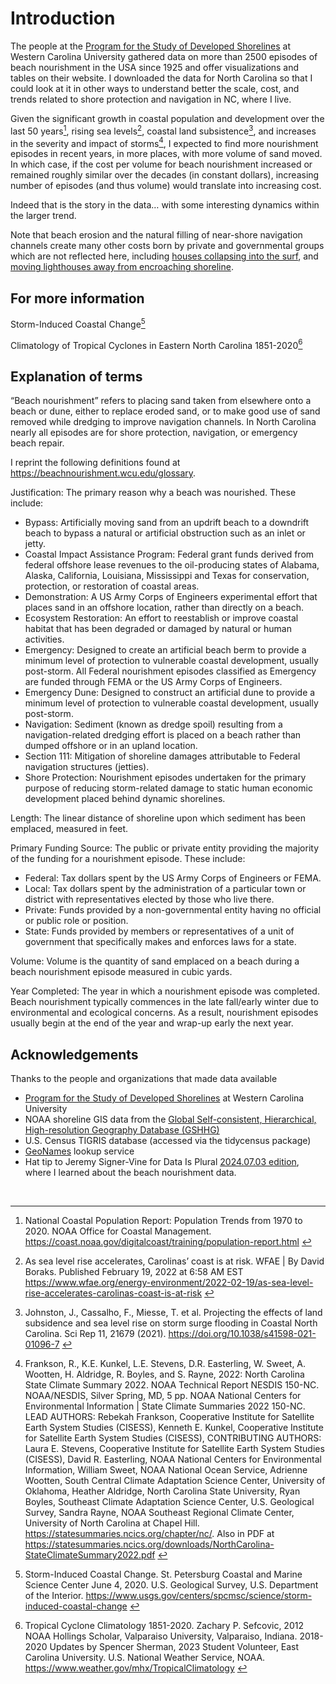 # Introduction {.unnumbered}

The people at the [Program for the Study of Developed Shorelines](https://beachnourishment.wcu.edu) at Western Carolina University gathered data on more than 2500 episodes of beach nourishment in the USA since 1925 and offer visualizations and tables on their website. I downloaded the data for North Carolina so that I could look at it in other ways to understand better the scale, cost, and trends related to shore protection and navigation in NC, where I live.

Given the significant growth in coastal population and development over the last 50 years^[National Coastal Population Report: Population Trends from 1970 to 2020. NOAA Office for Coastal Management. <https://coast.noaa.gov/digitalcoast/training/population-report.html> ], rising sea levels^[As sea level rise accelerates, Carolinas' coast is at risk. WFAE | By David Boraks. Published February 19, 2022 at 6:58 AM EST <https://www.wfae.org/energy-environment/2022-02-19/as-sea-level-rise-accelerates-carolinas-coast-is-at-risk> ], coastal land subsistence^[Johnston, J., Cassalho, F., Miesse, T. et al. Projecting the effects of land subsidence and sea level rise on storm surge flooding in Coastal North Carolina. Sci Rep 11, 21679 (2021). <https://doi.org/10.1038/s41598-021-01096-7> ], and increases in the severity and impact of storms^[Frankson, R., K.E. Kunkel, L.E. Stevens, D.R. Easterling, W. Sweet, A. Wootten, H. Aldridge, R. Boyles, and S. Rayne, 2022: North Carolina State Climate Summary 2022. NOAA Technical Report NESDIS 150-NC. NOAA/NESDIS, Silver Spring, MD, 5 pp. NOAA National Centers for Environmental Information | State Climate Summaries 2022 150-NC. LEAD AUTHORS: Rebekah Frankson, Cooperative Institute for Satellite Earth System Studies (CISESS),
Kenneth E. Kunkel, Cooperative Institute for Satellite Earth System Studies (CISESS),
CONTRIBUTING AUTHORS: 
Laura E. Stevens, Cooperative Institute for Satellite Earth System Studies (CISESS), 
David R. Easterling, NOAA National Centers for Environmental Information, 
William Sweet, NOAA National Ocean Service, 
Adrienne Wootten, South Central Climate Adaptation Science Center, University of Oklahoma, 
Heather Aldridge, North Carolina State University, 
Ryan Boyles, Southeast Climate Adaptation Science Center, U.S. Geological Survey, 
Sandra Rayne, NOAA Southeast Regional Climate Center, University of North Carolina at Chapel Hill. <https://statesummaries.ncics.org/chapter/nc/>. Also in PDF at <https://statesummaries.ncics.org/downloads/NorthCarolina-StateClimateSummary2022.pdf> ], I expected to find more nourishment episodes in recent years, in more places, with more volume of sand moved. In which case, if the cost per volume for beach nourishment increased or remained roughly similar over the decades (in constant dollars), increasing number of episodes (and thus volume) would translate into increasing cost.

Indeed that is the story in the data... with some interesting dynamics within the larger trend.

Note that beach erosion and the natural filling of near-shore navigation channels create many other costs born by private and governmental groups which are not reflected here, including [houses collapsing into the surf](https://apnews.com/article/house-collapses-beach-north-carolina-56addc1e05e52c8a9dd3b83cdc57daef), and [moving lighthouses away from encroaching shoreline](https://www.nps.gov/caha/learn/historyculture/movingthelighthouse.htm).

## For more information

Storm-Induced Coastal Change^[Storm-Induced Coastal Change. St. Petersburg Coastal and Marine Science Center June 4, 2020. U.S. Geological Survey, U.S. Department of the Interior. <https://www.usgs.gov/centers/spcmsc/science/storm-induced-coastal-change> ]

Climatology of Tropical Cyclones in Eastern North Carolina 1851-2020^[Tropical Cyclone Climatology 1851-2020. Zachary P. Sefcovic, 2012 NOAA Hollings Scholar, Valparaiso University, Valparaiso, Indiana. 2018-2020 Updates by Spencer Sherman, 2023 Student Volunteer, East Carolina University. U.S. National Weather Service, NOAA. <https://www.weather.gov/mhx/TropicalClimatology> ]

## Explanation of terms

"Beach nourishment" refers to placing sand taken from elsewhere onto a beach or dune, either to replace eroded sand, or to make good use of sand removed while dredging to improve navigation channels. In North Carolina nearly all episodes are for shore protection, navigation, or emergency beach repair.

I reprint the following definitions found at <https://beachnourishment.wcu.edu/glossary>.

Justification: The primary reason why a beach was nourished. These include:

* Bypass: Artificially moving sand from an updrift beach to a downdrift beach to bypass a natural or artificial obstruction such as an inlet or jetty.
* Coastal Impact Assistance Program: Federal grant funds derived from federal offshore lease revenues to the oil-producing states of Alabama, Alaska, California, Louisiana, Mississippi and Texas for conservation, protection, or restoration of coastal areas.
* Demonstration: A US Army Corps of Engineers experimental effort that places sand in an offshore location, rather than directly on a beach.
* Ecosystem Restoration: An effort to reestablish or improve coastal habitat that has been degraded or damaged by natural or human activities.
* Emergency: Designed to create an artificial beach berm to provide a minimum level of protection to vulnerable coastal development, usually post-storm. All Federal nourishment episodes classified as Emergency are funded through FEMA or the US Army Corps of Engineers.
* Emergency Dune: Designed to construct an artificial dune to provide a minimum level of protection to vulnerable coastal development, usually post-storm.
* Navigation: Sediment (known as dredge spoil) resulting from a navigation-related dredging effort is placed on a beach rather than dumped offshore or in an upland location.
* Section 111: Mitigation of shoreline damages attributable to Federal navigation structures (jetties).
* Shore Protection: Nourishment episodes undertaken for the primary purpose of reducing storm-related damage to static human economic development placed behind dynamic shorelines.


Length: The linear distance of shoreline upon which sediment has been emplaced, measured in feet.

Primary Funding Source: The public or private entity providing the majority of the funding for a nourishment episode. These include:

* Federal: Tax dollars spent by the US Army Corps of Engineers or FEMA.
* Local: Tax dollars spent by the administration of a particular town or district with representatives elected by those who live there.
* Private: Funds provided by a non-governmental entity having no official or public role or position.
* State: Funds provided by members or representatives of a unit of government that specifically makes and enforces laws for a state.

Volume: Volume is the quantity of sand emplaced on a beach during a beach nourishment episode measured in cubic yards.

Year Completed: The year in which a nourishment episode was completed. Beach nourishment typically commences in the late fall/early winter due to environmental and ecological concerns. As a result, nourishment episodes usually begin at the end of the year and wrap-up early the next year.

## Acknowledgements

Thanks to the people and organizations that made data available

- [Program for the Study of Developed Shorelines](https://beachnourishment.wcu.edu) at Western Carolina University
- NOAA shoreline GIS data from the [Global Self-consistent, Hierarchical, High-resolution Geography Database (GSHHG)](https://www.ngdc.noaa.gov/mgg/shorelines/)
- U.S. Census TIGRIS database (accessed via the tidycensus package)
- [GeoNames](https://www.geonames.org) lookup service
- Hat tip to Jeremy Signer-Vine for Data Is Plural [2024.07.03 edition](https://www.data-is-plural.com/archive/2024-07-03-edition/), where I learned about the beach nourishment data.

<br>

